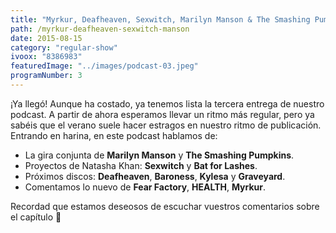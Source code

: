 ```yaml
---
title: "Myrkur, Deafheaven, Sexwitch, Marilyn Manson & The Smashing Pumpkins"
path: /myrkur-deafheaven-sexwitch-manson
date: 2015-08-15
category: "regular-show"
ivoox: "8386983"
featuredImage: "../images/podcast-03.jpeg"
programNumber: 3
---
```


¡Ya llegó! Aunque ha costado, ya tenemos lista la tercera entrega de nuestro podcast. A partir de ahora esperamos llevar un ritmo más regular, pero ya sabéis que el verano suele hacer estragos en nuestro ritmo de publicación. Entrando en harina, en este podcast hablamos de:

- La gira conjunta de **Marilyn Manson** y **The Smashing Pumpkins**.
- Proyectos de Natasha Khan: **Sexwitch** y **Bat for Lashes**.
- Próximos discos: **Deafheaven**, **Baroness**, **Kylesa** y **Graveyard**.
- Comentamos lo nuevo de **Fear Factory**, **HEALTH**, **Myrkur**.

Recordad que estamos deseosos de escuchar vuestros comentarios sobre el capítulo 🙂
